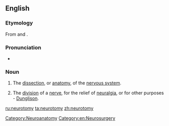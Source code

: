 ==English==

===Etymology===
From {{term|neuro-}} and {{etyl|grc}} {{term|lang=grc|τόμος|tr=tomos||a cut, slice}}.

===Pronunciation===
* {{audio|en-us-neurotomy.ogg|Audio (US)}}

===Noun===
{{en-noun|neurotomies}}

# {{neuroscience}} The [[dissection]], or [[anatomy]], of the [[nervous system]].
# {{neurology}} The [[division]] of a [[nerve]], for the relief of [[neuralgia]], or for other purposes - [[Dunglison]].

[[Category:Neuroanatomy]]
[[Category:en:Neurosurgery]]

[[ru:neurotomy]]
[[ta:neurotomy]]
[[zh:neurotomy]]